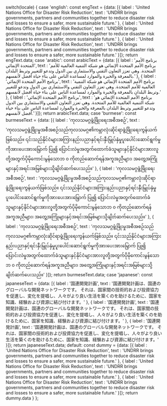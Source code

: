 
  switch(locale) {
    case 'english': const engText = {data: [{
  label : 'United Nations Office for Disaster Risk Reduction',
  text : 'UNDRR brings governments, partners and communities together to reduce disaster risk and losses to ensure a safer, more sustainable future.'
},
{
  label : 'United Nations Office for Disaster Risk Reduction',
  text : 'UNDRR brings governments, partners and communities together to reduce disaster risk and losses to ensure a safer, more sustainable future.'
},
{
  label : 'United Nations Office for Disaster Risk Reduction',
  text : 'UNDRR brings governments, partners and communities together to reduce disaster risk and losses to ensure a safer, more sustainable future.'
}]}; return engText.data;
    case 'arabic': const arabicText = {data: [{
  label : 'برنامج الأمم المتحدة الإنمائي',
  text : 'برنامج الأمم المتحدة الإنمائي هو شبكة التنمية العالمية للأمم المتحدة. وهي تعزز التعاون التقني والاستثماري بين الدول وتدعو للتغيير وتربط البلدان بالمعرفة والخبرة والموارد لمساعدة الناس على بناء حياة أفضل لأنفسهم.'
},
{
  label : 'برنامج الأمم المتحدة الإنمائي',
  text : 'برنامج الأمم المتحدة الإنمائي هو شبكة التنمية العالمية للأمم المتحدة. وهي تعزز التعاون التقني والاستثماري بين الدول وتدعو للتغيير وتربط البلدان بالمعرفة والخبرة والموارد لمساعدة الناس على بناء حياة أفضل لأنفسهم.'
},
{
  label : 'برنامج الأمم المتحدة الإنمائي',
  text : 'برنامج الأمم المتحدة الإنمائي هو شبكة التنمية العالمية للأمم المتحدة. وهي تعزز التعاون التقني والاستثماري بين الدول وتدعو للتغيير وتربط البلدان بالمعرفة والخبرة والموارد لمساعدة الناس على بناء حياة أفضل لأنفسهم.'
}]}; return arabicText.data;
    case 'burmese': const burmeseText = {data: [{
  label : 'ကုလသမဂ္ဂဖွံ့ဖြိုးရေးအစီအစဉ်',
  text : 'ကုလသမဂ္ဂဖွံ့ဖြိုးမှုအစီအစဉ်သည်ကုလသမဂ္ဂ၏ကမ္ဘာလုံးဆိုင်ရာဖွံ့ဖြိုးရေးကွန်ယက်ဖြစ်သည်။ ၎င်းသည်နိုင်ငံများအကြားနည်းပညာနှင့်ရင်းနှီးမြှုပ်နှံမှုပူးပေါင်းဆောင်ရွက်မှုကိုအားပေးအားမြှောက် ပြု၍ ပြောင်းလဲမှုအတွက်ထောက်ခံသူများနှင့်နိုင်ငံများအားလူတို့အတွက်ပိုမိုကောင်းမွန်သောဘ ၀ ကိုတည်ဆောက်ရန်အကူအညီများ၊ အတွေ့အကြုံများနှင့်အရင်းအမြစ်များသို့ချိတ်ဆက်ပေးသည်။'
},
{
  label : 'ကုလသမဂ္ဂဖွံ့ဖြိုးရေးအစီအစဉ်',
  text : 'ကုလသမဂ္ဂဖွံ့ဖြိုးမှုအစီအစဉ်သည်ကုလသမဂ္ဂ၏ကမ္ဘာလုံးဆိုင်ရာဖွံ့ဖြိုးရေးကွန်ယက်ဖြစ်သည်။ ၎င်းသည်နိုင်ငံများအကြားနည်းပညာနှင့်ရင်းနှီးမြှုပ်နှံမှုပူးပေါင်းဆောင်ရွက်မှုကိုအားပေးအားမြှောက် ပြု၍ ပြောင်းလဲမှုအတွက်ထောက်ခံသူများနှင့်နိုင်ငံများအားလူတို့အတွက်ပိုမိုကောင်းမွန်သောဘ ၀ ကိုတည်ဆောက်ရန်အကူအညီများ၊ အတွေ့အကြုံများနှင့်အရင်းအမြစ်များသို့ချိတ်ဆက်ပေးသည်။'
},
{
  label : 'ကုလသမဂ္ဂဖွံ့ဖြိုးရေးအစီအစဉ်',
  text : 'ကုလသမဂ္ဂဖွံ့ဖြိုးမှုအစီအစဉ်သည်ကုလသမဂ္ဂ၏ကမ္ဘာလုံးဆိုင်ရာဖွံ့ဖြိုးရေးကွန်ယက်ဖြစ်သည်။ ၎င်းသည်နိုင်ငံများအကြားနည်းပညာနှင့်ရင်းနှီးမြှုပ်နှံမှုပူးပေါင်းဆောင်ရွက်မှုကိုအားပေးအားမြှောက် ပြု၍ ပြောင်းလဲမှုအတွက်ထောက်ခံသူများနှင့်နိုင်ငံများအားလူတို့အတွက်ပိုမိုကောင်းမွန်သောဘ ၀ ကိုတည်ဆောက်ရန်အကူအညီများ၊ အတွေ့အကြုံများနှင့်အရင်းအမြစ်များသို့ချိတ်ဆက်ပေးသည်။'
}]}; return burmeseText.data;
    case 'japanese': const japaneseText = {data: [{
  label : '国連開発計画',
  text : '国連開発計画は、国連のグローバルな開発ネットワークです。 それは、国家間の技術的および投資協力を促進し、変化を提唱し、人々がより良い生活を築くのを助けるために、国家を知識、経験および資源に結び付けます。'
},
{
  label : '国連開発計画',
  text : '国連開発計画は、国連のグローバルな開発ネットワークです。 それは、国家間の技術的および投資協力を促進し、変化を提唱し、人々がより良い生活を築くのを助けるために、国家を知識、経験および資源に結び付けます。'
},
{
  label : '国連開発計画',
  text : '国連開発計画は、国連のグローバルな開発ネットワークです。 それは、国家間の技術的および投資協力を促進し、変化を提唱し、人々がより良い生活を築くのを助けるために、国家を知識、経験および資源に結び付けます。'
}]}; return japaneseText.data;
    default:
      const dummy =  {data: [{
  label : 'United Nations Office for Disaster Risk Reduction',
  text : 'UNDRR brings governments, partners and communities together to reduce disaster risk and losses to ensure a safer, more sustainable future.'
},
{
  label : 'United Nations Office for Disaster Risk Reduction',
  text : 'UNDRR brings governments, partners and communities together to reduce disaster risk and losses to ensure a safer, more sustainable future.'
},
{
  label : 'United Nations Office for Disaster Risk Reduction',
  text : 'UNDRR brings governments, partners and communities together to reduce disaster risk and losses to ensure a safer, more sustainable future.'
}]};
return dummy.data
  }
};

<Meta title="Components/Typography/Lists"/>
